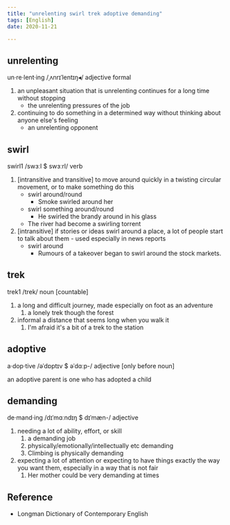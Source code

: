 ```yaml
---
title: "unrelenting swirl trek adoptive demanding"
tags: [English]
date: 2020-11-21

---
```


## unrelenting

un·re·lent·ing /ˌʌnrɪˈlentɪŋ◂/ adjective formal

1. an unpleasant situation that is unrelenting continues for a long time without
   stopping
   - the unrelenting pressures of the job
2. continuing to do something in a determined way without thinking about anyone
   else's feeling
   - an unrelenting opponent

## swirl

swirl1 /swɜːl $ swɜːrl/ verb

1. [intransitive and transitive] to move around quickly in a twisting circular
   movement, or to make something do this
   - swirl around/round
     - Smoke swirled around her
   - swirl something around/round
     - He swirled the brandy around in his glass
   - The river had become a swirling torrent
2. [intransitive] if stories or ideas swirl around a place, a lot of people
   start to talk about them - used especially in news reports
   - swirl around
     - Rumours of a takeover began to swirl around the stock markets.

## trek

trek1 /trek/ noun [countable]

1. a long and difficult journey, made especially on foot as an adventure
   1. a lonely trek though the forest
2. informal a distance that seems long when you walk it
   1. I'm afraid it's a bit of a trek to the station

## adoptive

a·dop·tive /əˈdɒptɪv $ əˈdɑːp-/ adjective [only before noun]

an adoptive parent is one who has adopted a child

## demanding

de·mand·ing /dɪˈmɑːndɪŋ $ dɪˈmæn-/ adjective

1. needing a lot of ability, effort, or skill
   1. a demanding job
   2. physically/emotionally/intellectually etc demanding
   3. Climbing is physically demanding
2. expecting a lot of attention or expecting to have things exactly the way you
   want them, especially in a way that is not fair
   1. Her mother could be very demanding at times

## Reference

- Longman Dictionary of Contemporary English
